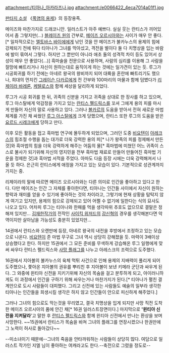 attachment:/티아나_아카라즈나.jpg
attachment:/e0066422_4eca7014a01f1.jpg

[[판타지 소설]] 《[[폭염의 용제]]》의 등장용족. 

메이즈와 마찬가지로 드래코니안. 일러스트가 아주 예쁘다. 실실 웃는 란티스가 끼어있어서 좀 그렇지만(…) [[블레이즈 원]]의 간부로, [[메이즈 오르시아]]와는 사이가 매우 안 좋다.[* 일차적으로는 [[엘토바스 바이에]]에게 낚인 것을 안 메이즈가 불카누스의 용제의 힘에 강제되기 전에 튀다 티아나가 그녀를 막아섰고, 격전을 벌이다 둘 다 치명상을 입는 바람에 발이 묶여서 그렇다. 하지만 그 뿐만이 아니라 애초 둘의 성격적 차이 등도 있어서 상성이 매우 안 좋았다(…)] 흑마술을 전문으로 사용하며, 사람의 심리를 이용해 그 사람을 절망에 빠트리거나 자신이 원하는대로 움직이게 하는 것에는 일가견이 있는 듯. 루그가 시공회귀를 하기 전에는 아네르 왕국의 왕비까지 되어 대륙을 혼란에 빠트리기도 했으나, 희대의 먼치킨 [[그레이슨 다카르]]에게 전 간부와 100마리의 마물과 함께 덤볐다가 [[리제이라 바레론]], [[케텔로스]]와 함께 세상을 달리하게 되었다.

루그가 시공 회귀를 한 뒤, 귀족의 신분을 가지고 귀족을 상대로 한 장사를 하고 있으며, 루그 아스탈에게 악감정을 가지고 있는 [[란티스 펠드릭스]]를 꼬셔 그에게 용의 피를 마시게 만들어 자신의 말로 사용하고 있다. 그러나 [[볼카르]]의 도움을 받아서 전혀 새로운 마법체계를 가진 채 싸웠던 [[루그 아스탈]]에게 크게 당했으며, 란티스 또한 루그의 도움을 받은 [[요르드 시레크]]에게 당하고 만다.

이후 모든 활동을 접고 흑마법 연구에 몰두하게 되었으며, 그러던 도중 [[비요텐]]이 [[아레크스]]의 힘조절 수행을 돕는 대가로 더욱 강력한 용의 피[* 나가 왕족의 피를 정제해서 만든 것]와 흑마법의 힘을 더욱 강력하게 해주는 어둠의 물[* 흑마법에 미쳤던 어느 귀족이 스스로 불사가 되기위해 자신의 영지민을 전부 흑마법 재료로 만들어 만들어진 흑마법 기운을 정제한 것]과 흑마법 서적을 주었다. 아마도 다음 등장 시에는 더욱 강력해져서 나올 듯 하다. 은근히 란티스에게 애정을 가지고 있는 모습이 있다. 기본적으로 성관계까지 가지는 중. 

리제이라의 말에 따르면 메이즈 오르시아와는 다른 의미로 인간을 좋아하고 있다고 한다. 다만 메이즈는 인간 그 자체를 좋아한다면, 티아나는 인간들 사이에서 자신이 원하는 향락과 재미를 얻을 수 있기에 좋아하는 것의 차이라고, 그렇기에 현재 상황을 탐탁지 않게 여기고 있지만, 용제의 힘으로 강제되고 있어 어쩔 수 없기에 일한다는 식의 묘사도 나오고 있다. 어차피 루그는 티아나와 한패를 먹을 생각따위 추호도 없으므로 결말은 정해져 있지만… [[김재한]]작가의 전작인 [[사이킥 위저드]]의 [[강신혁]]의 경우를 생각해본다면 악역이지만 살아남을 가능성도 충분히 있었지만...

14권에서 란티스와 오랜만에 등장, 아네르 왕국의 내전을 후방에서 조정하고 있는 모습으로 나온다. [[비요텐]]이 준 마법 무구로 그녀 역시 상당히 강해졌을 듯. 마력이 3배이상 상승했다고 한다. 하지만 15권에서 그 모든 준비를 무색하게 강습해온 루그 일행에게 맞써 싸우다 란티스 펠드릭스와 [[사망 플래그]]를 나누고 아레스크의 조력으로 도주했다.

16권에서 지아볼의 불카누스의 육체 먹튀 사건으로 인해 용제의 지배력이 풀리게 되어 도주했으나, 쫓아온 지아볼의 권유를 뿌리친 후 지아볼이 보낸 키메라 군단과 싸우게 된다. 그 와중에 윈티아 신전을 지키기위해 자신의 목숨을 걸고 분투하게 되고, 아이러니하게도 이 과정에서 인간을 구하기 위해 싸우는거나 마찬가지가 된다.[* 티아나가 펼친 결계안으로 도시 사람들이 대피했다. 그리고 신전에 있는 사람들도 예술의 일부라 생각한 티아나는 인간들을 희생시킬 생각은 하지 않고 인간들이 안으로 피신하게 해주었다.]

그러나 그녀의 힘으로도 막는것을 무리였고, 결국 치명상을 입게 되지만 사망 직전 도착한 메이즈 오르시아의 품에 안긴 채[* 16권 일러스트장면이다.] 마지막으로 ''''윈티아 신전을 지켜달라''''고 말한 후 [[란티스 펠드릭스]]와 함께 윈티아 신전에서 만나는 환상을 보며 사망한다. ~~15권에서 란티스가 목숨을 바쳐 그녀의 플래그를 연장시켰으나 한권만에 그 노력이 허사로 돌아갔다~~

--미소녀이기 때문에--그녀의 죽음을 안타까워하는 사람들이 상당히 많다. 여담으로 일러스트 작가인 지엘 님이 좋아하는 여캐라고도 한다.--축전으로 그렸을 정도로--
